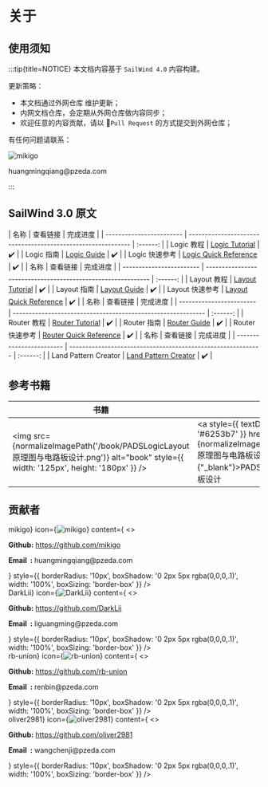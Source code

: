 
# 关于

## 使用须知

:::tip{title=NOTICE}
本文档内容基于 `SailWind 4.0` 内容构建。

更新策略：
- 本文档通过外网仓库 <SourceCode href="https://github.com/mikigo/sailwind_docs" /> 维护更新；
- 内网文档仓库，会定期从外网仓库做内容同步；
- 欢迎任意的内容贡献，请以 📝`Pull Request` 的方式提交到外网仓库；

有任何问题请联系：
<div style={{ display: 'flex', alignItems: 'center', gap: '8px' }}>
    <img src={normalizeImagePath('/avatar/mikigo.png')} alt="mikigo" style={{ width: '25px', height: '25px', borderRadius: '50%' }} />
    <p style={{ textDecoration: 'none', borderBottom: 'none' }}>huangmingqiang@pzeda.com</p>
</div>
:::


## SailWind 3.0 原文

<Tabs>
    <Tab label="Logic">
        | 名称                     | 查看链接                                                 | 完成进度 |
        | ------------------------ | ------------------------------------------------------------ | :------: |
        | Logic 教程               | <a style={{ textDecoration: 'underline', color: '#6253b7' }} href={normalizeImagePath('/pdf/sailwindlogic_tut.pdf')} target={"_blank"}>Logic Tutorial</a> |    ✔️     |
        | Logic 指南               | <a style={{ textDecoration: 'underline', color: '#6253b7' }} href={normalizeImagePath('/pdf/sailwindlogic_gd.pdf')} target={"_blank"}>Logic Guide</a> |    ✔️     |
        | Logic 快速参考  | <a style={{ textDecoration: 'underline', color: '#6253b7' }} href={normalizeImagePath('/pdf/sailwindlogic_qr.pdf')} target={"_blank"}>Logic Quick Reference</a> |    ✔️     |
    </Tab>
    <Tab label="Layout">
        | 名称                     | 查看链接                                                 | 完成进度 |
        | ------------------------ | ------------------------------------------------------------ | :------: |
        | Layout 教程              | <a style={{ textDecoration: 'underline', color: '#6253b7' }} href={normalizeImagePath('/pdf/sailwindlayout_tut.pdf')} target={"_blank"}>Layout Tutorial</a> |    ✔️     |
        | Layout 指南              | <a style={{ textDecoration: 'underline', color: '#6253b7' }} href={normalizeImagePath('/pdf/sailwindlayout_gd.pdf')} target={"_blank"}>Layout Guide</a> |    ✔️     |
        | Layout 快速参考 | <a style={{ textDecoration: 'underline', color: '#6253b7' }} href={normalizeImagePath('/pdf/sailwindlayout_qr.pdf')} target={"_blank"}>Layout Quick Reference</a> |    ✔️     |
    </Tab>
    <Tab label="Router">
        | 名称                     | 查看链接                                                 | 完成进度 |
        | ------------------------ | ------------------------------------------------------------ | :------: |
        | Router 教程              | <a style={{ textDecoration: 'underline', color: '#6253b7' }} href={normalizeImagePath('/pdf/sailwindrouter_tut.pdf')} target={"_blank"}>Router Tutorial</a> |    ✔️     |
        | Router 指南              | <a style={{ textDecoration: 'underline', color: '#6253b7' }} href={normalizeImagePath('/pdf/sailwindrouter_gd.pdf')} target={"_blank"}>Router Guide</a> |    ✔️     |
        | Router 快速参考 | <a style={{ textDecoration: 'underline', color: '#6253b7' }} href={normalizeImagePath('/pdf/sailwindrouter_qr.pdf')} target={"_blank"}>Router Quick Reference</a> |    ✔️     |
    </Tab>
    <Tab label="LPW">
        | 名称                     | 查看链接                                                 | 完成进度 |
        | ------------------------ | ------------------------------------------------------------ | :------: |
        | Land Pattern Creator | <a style={{ textDecoration: 'underline', color: '#6253b7' }} href={normalizeImagePath('/pdf/lpcreator_gd.pdf')} target={"_blank"}>Land Pattern Creator</a> |    ✔️     |
    </Tab>
</Tabs>

## 参考书籍

| 书籍                                                         | 查看链接                                                     |
| ------------------------------------------------------------ | ------------------------------------------------------------ |
| <img src={normalizeImagePath('/book/PADSLogicLayout原理图与电路板设计.png')} alt="book" style={{ width: '125px', height: '180px' }} /> | <a style={{ textDecoration: 'underline', color: '#6253b7' }} href={normalizeImagePath('/pdf/PADSLogicLayout原理图与电路板设计.pdf')} target={"_blank"}>PADS Logic/Layout 原理图与电路板设计</a> |



## 贡献者


<div style={{
  display: 'flex',
  gap: '20px',
  flexWrap: 'wrap',
  justifyContent: 'center'
}}>

  <div style={{
    flex: '1 1 calc(50% - 10px)',
    minWidth: '280px',
    maxWidth: '460px',
    boxSizing: 'border-box'
  }}>
    <Card
      title={<span style={{ color: '#244e9e' }}>mikigo</span>}
      icon={<img src={'/avatar/mikigo.png'} alt="mikigo" style={{ width: '45px', height: '45px', borderRadius: '50%' }} />}
      content={
        <>
          <p><b>Github:</b> <a href="https://github.com/mikigo">https://github.com/mikigo</a></p>
          <p><b>Email&nbsp;&nbsp;:</b> huangmingqiang@pzeda.com</p>
        </>
      }
      style={{
        borderRadius: '10px',
        boxShadow: '0 2px 5px rgba(0,0,0,.1)',
        width: '100%',
        boxSizing: 'border-box'
      }}
    />
  </div>


  <div style={{
    flex: '1 1 calc(50% - 10px)',
    minWidth: '280px',
    maxWidth: '460px',
    boxSizing: 'border-box'
  }}>
    <Card
      title={<span style={{ color: '#244e9e' }}>DarkLii</span>}
      icon={<img src={'/avatar/DarkLii.png'} alt="DarkLii" style={{ width: '45px', height: '45px', borderRadius: '50%' }} />}
      content={
        <>
          <p><b>Github:</b> <a href="https://github.com/DarkLii">https://github.com/DarkLii</a></p>
          <p><b>Email&nbsp;&nbsp;:</b> liguangming@pzeda.com</p>
        </>
      }
      style={{
        borderRadius: '10px',
        boxShadow: '0 2px 5px rgba(0,0,0,.1)',
        width: '100%',
        boxSizing: 'border-box'
      }}
    />
  </div>


  <div style={{
    flex: '1 1 calc(50% - 10px)',
    minWidth: '280px',
    maxWidth: '460px',
    boxSizing: 'border-box'
  }}>
    <Card
      title={<span style={{ color: '#244e9e' }}>rb-union</span>}
      icon={<img src={'/avatar/renbin.png'} alt="rb-union" style={{ width: '45px', height: '45px', borderRadius: '50%' }} />}
      content={
        <>
          <p><b>Github:</b> <a href="https://github.com/rb-union">https://github.com/rb-union</a></p>
          <p><b>Email&nbsp;&nbsp;:</b> renbin@pzeda.com</p>
        </>
      }
      style={{
        borderRadius: '10px',
        boxShadow: '0 2px 5px rgba(0,0,0,.1)',
        width: '100%',
        boxSizing: 'border-box'
      }}
    />
  </div>


  <div style={{
    flex: '1 1 calc(50% - 10px)',
    minWidth: '280px',
    maxWidth: '460px',
    boxSizing: 'border-box'
  }}>
    <Card
      title={<span style={{ color: '#244e9e' }}>oliver2981</span>}
      icon={<img src={'/avatar/oliver2981.png'} alt="oliver2981" style={{ width: '45px', height: '45px', borderRadius: '50%' }} />}
      content={
        <>
          <p><b>Github:</b> <a href="https://github.com/oliver2981">https://github.com/oliver2981</a></p>
          <p><b>Email&nbsp;&nbsp;:</b> wangchenji@pzeda.com</p>
        </>
      }
      style={{
        borderRadius: '10px',
        boxShadow: '0 2px 5px rgba(0,0,0,.1)',
        width: '100%',
        boxSizing: 'border-box'
      }}
    />
  </div>

</div>
